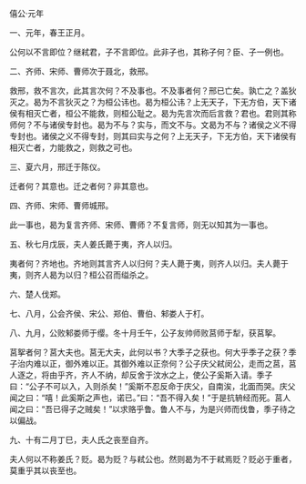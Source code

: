 

僖公·元年

一、元年，春王正月。

公何以不言即位？继弒君，子不言即位。此非子也，其称子何？臣、子一例也。

二、齐师、宋师、曹师次于聂北，救邢。

救邢，救不言次，此其言次何？不及事也。不及事者何？邢已亡矣。孰亡之？盖狄灭之。曷为不言狄灭之？为桓公讳也。曷为桓公讳？上无天子，下无方伯，天下诸侯有相灭亡者，桓公不能救，则桓公耻之。曷为先言次而后言救？君也。君则其称师何？不与诸侯专封也。曷为不与？实与，而文不与。文曷为不与？诸侯之义不得专封也。诸侯之义不得专封，则其曰实与之何？上无天子，下无方伯，天下诸侯有相灭亡者，力能救之，则救之可也。

三、夏六月，邢迁于陈仪。

迁者何？其意也。迁之者何？非其意也。

四、齐师、宋师、曹师城邢。

此一事也，曷为复言齐师、宋师、曹师？不复言师，则无以知其为一事也。

五、秋七月戊辰，夫人姜氏薨于夷，齐人以归。

夷者何？齐地也。齐地则其言齐人以归何？夫人薨于夷，则齐人以归。夫人薨于夷，则齐人曷为以归？桓公召而缢杀之。

六、楚人伐郑。

七、八月，公会齐侯、宋公、郑伯、曹伯、邾娄人于朾。

八、九月，公败邾娄师于缨。冬十月壬午，公子友帅师败莒师于犁，获莒挐。

莒挐者何？莒大夫也。莒无大夫，此何以书？大季子之获也。何大乎季子之获？季子治内难以正，御外难以正。其御外难以正奈何？公子庆父弒闵公，走而之莒，莒人逐之，将由乎齐，齐人不纳，却反舍于汶水之上，使公子奚斯入请。季子曰：“公子不可以入，入则杀矣！”奚斯不忍反命于庆父，自南涘，北面而哭。庆父闻之曰：“嘻！此奚斯之声也，诺已。”曰：“吾不得入矣！”于是抗辀经而死。莒人闻之曰：“吾已得子之贼矣！”以求赂乎鲁。鲁人不与，为是兴师而伐鲁，季子待之以偏战。

九、十有二月丁巳，夫人氏之丧至自齐。

夫人何以不称姜氏？贬。曷为贬？与弒公也。然则曷为不于弒焉贬？贬必于重者，莫重乎其以丧至也。

